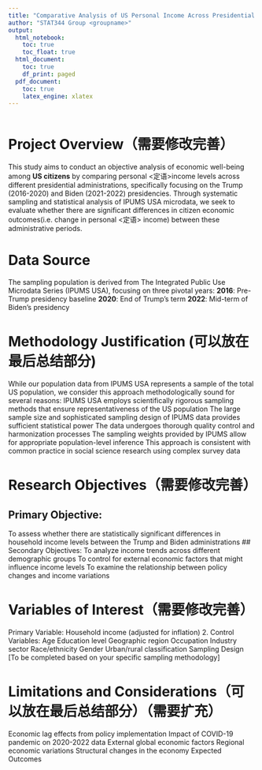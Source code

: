 ```yaml
---
title: "Comparative Analysis of US Personal Income Across Presidential Terms: A Sample Survey Study"
author: "STAT344 Group <groupname>"
output:
  html_notebook:
    toc: true
    toc_float: true
  html_document:
    toc: true
    df_print: paged
  pdf_document:
    toc: true
    latex_engine: xlatex
---
```



```r

```


# Project Overview（需要修改完善）
This study aims to conduct an objective analysis of economic well-being among **US citizens** by comparing personal <定语>income levels across different presidential administrations, specifically focusing on the Trump (2016-2020) and Biden (2021-2022) presidencies. Through systematic sampling and statistical analysis of IPUMS USA microdata, we seek to evaluate whether there are significant differences in citizen economic outcomes(i.e. change in personal <定语> income) between these administrative periods.

# Data Source
The sampling population is derived from The Integrated Public Use Microdata Series (IPUMS USA), focusing on three pivotal years:
**2016**: Pre-Trump presidency baseline
**2020**: End of Trump's term
**2022**: Mid-term of Biden's presidency

# Methodology Justification (可以放在最后总结部分)
While our population data from IPUMS USA represents a sample of the total US population, we consider this approach methodologically sound for several reasons:
IPUMS USA employs scientifically rigorous sampling methods that ensure representativeness of the US population
The large sample size and sophisticated sampling design of IPUMS data provides sufficient statistical power
The data undergoes thorough quality control and harmonization processes
The sampling weights provided by IPUMS allow for appropriate population-level inference
This approach is consistent with common practice in social science research using complex survey data

# Research Objectives（需要修改完善）
## Primary Objective:
To assess whether there are statistically significant differences in household income levels between the Trump and Biden administrations
## Secondary Objectives:
To analyze income trends across different demographic groups
To control for external economic factors that might influence income levels
To examine the relationship between policy changes and income variations


# Variables of Interest（需要修改完善）
Primary Variable:
Household income (adjusted for inflation)
2. Control Variables:
Age
Education level
Geographic region
Occupation
Industry sector
Race/ethnicity
Gender
Urban/rural classification
Sampling Design
[To be completed based on your specific sampling methodology]




# Limitations and Considerations（可以放在最后总结部分）（需要扩充）
Economic lag effects from policy implementation
Impact of COVID-19 pandemic on 2020-2022 data
External global economic factors
Regional economic variations
Structural changes in the economy
Expected Outcomes



